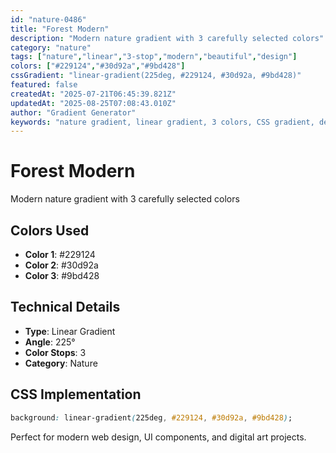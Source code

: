 ```yaml
---
id: "nature-0486"
title: "Forest Modern"
description: "Modern nature gradient with 3 carefully selected colors"
category: "nature"
tags: ["nature","linear","3-stop","modern","beautiful","design"]
colors: ["#229124","#30d92a","#9bd428"]
cssGradient: "linear-gradient(225deg, #229124, #30d92a, #9bd428)"
featured: false
createdAt: "2025-07-21T06:45:39.821Z"
updatedAt: "2025-08-25T07:08:43.010Z"
author: "Gradient Generator"
keywords: "nature gradient, linear gradient, 3 colors, CSS gradient, design, #229124, #30d92a, #9bd428"
---
```


# Forest Modern

Modern nature gradient with 3 carefully selected colors

## Colors Used
- **Color 1**: #229124
- **Color 2**: #30d92a
- **Color 3**: #9bd428

## Technical Details
- **Type**: Linear Gradient
- **Angle**: 225°
- **Color Stops**: 3
- **Category**: Nature

## CSS Implementation
```css
background: linear-gradient(225deg, #229124, #30d92a, #9bd428);
```

Perfect for modern web design, UI components, and digital art projects.
